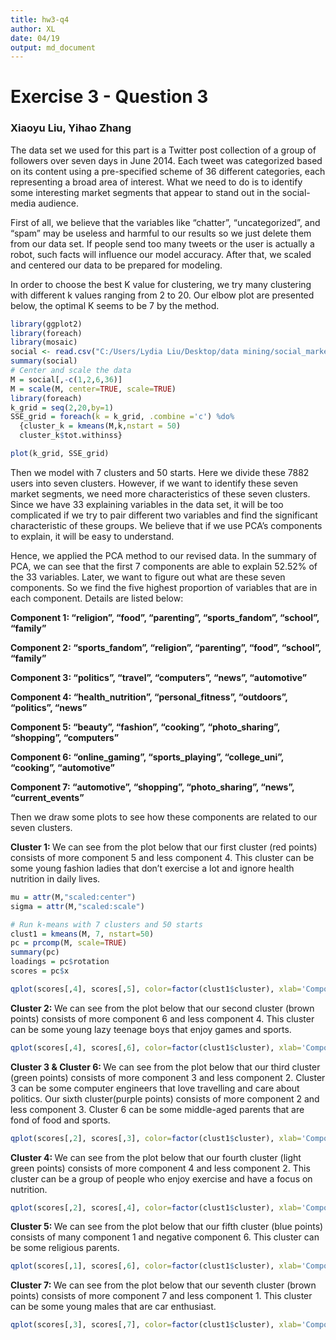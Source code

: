 ```yaml
---
title: hw3-q4
author: XL
date: 04/19
output: md_document
---
```

# Exercise 3 - Question 3
### Xiaoyu Liu, Yihao Zhang

The data set we used for this part is a Twitter post collection of a group of followers over seven days in June 2014. Each tweet was categorized based on its content using a pre-specified scheme of 36 different categories, each representing a broad area of interest. What we need to do is to identify some interesting market segments that appear to stand out in the social-media audience.

First of all, we believe that the variables like "chatter", "uncategorized", and "spam" may be useless and harmful to our results so we just delete them from our data set. If people send too many tweets or the user is actually a robot, such facts will influence our model accuracy. After that, we scaled and centered our data to be prepared for modeling. 

In order to choose the best K value for clustering, we try many clustering with different k values ranging from 2 to 20. Our elbow plot are presented below, the optimal K seems to be 7 by the method. 
```r
library(ggplot2)
library(foreach)
library(mosaic)
social <- read.csv("C:/Users/Lydia Liu/Desktop/data mining/social_marketing.csv.txt")
summary(social)
# Center and scale the data
M = social[,-c(1,2,6,36)]
M = scale(M, center=TRUE, scale=TRUE)
library(foreach)
k_grid = seq(2,20,by=1)
SSE_grid = foreach(k = k_grid, .combine ='c') %do%
  {cluster_k = kmeans(M,k,nstart = 50)
  cluster_k$tot.withinss}
```
```r
plot(k_grid, SSE_grid)
```

Then we model with 7 clusters and 50 starts. Here we divide these 7882 users into seven clusters. However, if we want to identify these seven market segments, we need more characteristics of these seven clusters. Since we have 33 explaining variables in the data set, it will be too complicated if we try to pair different two variables and find the significant characteristic of these groups. We believe that if we use PCA's components to explain, it will be easy to understand.

Hence, we applied the PCA method to our revised data. In the summary of PCA, we can see that the first 7 components are able to explain 52.52% of the 33 variables. Later, we want to figure out what are these seven components. So we find the five highest proportion of variables that are in each component. Details are listed below:

**Component 1: "religion", "food", "parenting", "sports_fandom", "school", "family"**

**Component 2: "sports_fandom", "religion", "parenting", "food", "school", "family"**  

**Component 3: "politics", "travel", "computers", "news", "automotive"**    

**Component 4: "health_nutrition", "personal_fitness", "outdoors", "politics", "news"** 

**Component 5: "beauty", "fashion", "cooking", "photo_sharing", "shopping", "computers"** 

**Component 6: "online_gaming", "sports_playing", "college_uni", "cooking", "automotive"** 

**Component 7: "automotive", "shopping", "photo_sharing", "news", "current_events"**

Then we draw some plots to see how these components are related to our seven clusters. 

**Cluster 1: **
We can see from the plot below that our first cluster (red points) consists of more component 5 and less component 4. This cluster can be some young fashion ladies that don't exercise a lot and ignore health nutrition in daily lives. 

```r
mu = attr(M,"scaled:center")
sigma = attr(M,"scaled:scale")

# Run k-means with 7 clusters and 50 starts
clust1 = kmeans(M, 7, nstart=50)
pc = prcomp(M, scale=TRUE)
summary(pc)
loadings = pc$rotation
scores = pc$x
```
```r
qplot(scores[,4], scores[,5], color=factor(clust1$cluster), xlab='Component 4', ylab='Component 5')
```

**Cluster 2: **
We can see from the plot below that our second cluster (brown points) consists of more component 6 and less component 4. This cluster can be some young lazy teenage boys that enjoy games and sports.

```r
qplot(scores[,4], scores[,6], color=factor(clust1$cluster), xlab='Component 4', ylab='Component 6')
```

**Cluster 3 & Cluster 6: **
We can see from the plot below that our third cluster (green points) consists of more component 3 and less component 2. Cluster 3 can be some computer engineers that love travelling and care about politics. Our sixth cluster(purple points) consists of more component 2 and less component 3. Cluster 6 can be some middle-aged parents that are fond of food and sports.

```r
qplot(scores[,2], scores[,3], color=factor(clust1$cluster), xlab='Component 2', ylab='Component 3')
```

**Cluster 4: **
We can see from the plot below that our fourth cluster (light green points) consists of more component 4 and less component 2. This cluster can be a group of people who enjoy exercise and have a focus on nutrition. 

```r
qplot(scores[,2], scores[,4], color=factor(clust1$cluster), xlab='Component 2', ylab='Component 4')
```

**Cluster 5: **
We can see from the plot below that our fifth cluster (blue points) consists of many component 1 and negative component 6. This cluster can be some religious parents.

```r
qplot(scores[,1], scores[,6], color=factor(clust1$cluster), xlab='Component 1', ylab='Component 6')
```

**Cluster 7: **
We can see from the plot below that our seventh cluster (brown points) consists of more component 7 and less component 1. This cluster can be some young males that are car enthusiast.

```r
qplot(scores[,3], scores[,7], color=factor(clust1$cluster), xlab='Component 1', ylab='Component 7')
```





